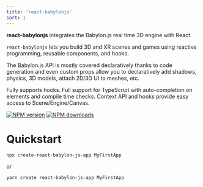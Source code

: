 ```yaml
---
title: 'react-babylonjs'
sort: 1
---
```


**react-babylonjs** integrates the Babylon.js real time 3D engine with React.

`react-babylonjs` lets you build 3D and XR scenes and games using reactive
programming, reusable components, and hooks.

The Babylon.js API is mostly covered declaratively thanks to code generation and
even custom props allow you to declaratively add shadows, physics, 3D models,
attach 2D/3D UI to meshes, etc.

Fully supports hooks. Full support for TypeScript with auto-completion on
elements and compile time checks. Context API and hooks provide easy access to
Scene/Engine/Canvas.

[![NPM version](http://img.shields.io/npm/v/react-babylonjs.svg?style=flat-square)](https://www.npmjs.com/package/react-babylonjs)
[![NPM downloads](http://img.shields.io/npm/dm/react-babylonjs.svg?style=flat-square)](https://www.npmjs.com/package/react-babylonjs)

# Quickstart

```
npx create-react-babylon-js-app MyFirstApp
```

or

```
yarn create react-babylon-js-app MyFirstApp
```
